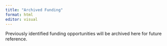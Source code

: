 ```yaml
---
title: "Archived Funding"
format: html
editor: visual
---
```


Previously identified funding opportunities will be archived here for future reference.
